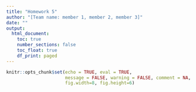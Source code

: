 ```yaml
---
title: "Homework 5"
author: "[Team name: member 1, member 2, member 3]"
date: ""
output: 
  html_document:
    toc: true
    number_sections: false
    toc_float: true
    df_print: paged
---
```


```r
knitr::opts_chunk$set(echo = TRUE, eval = TRUE,
                      message = FALSE, warning = FALSE, comment = NA,
                      fig.width=8, fig.height=6)
```

